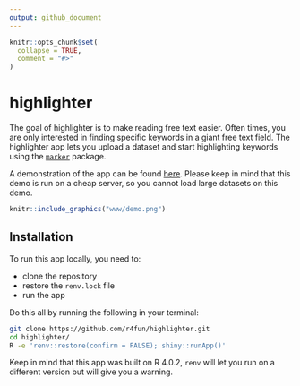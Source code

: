 ```yaml
---
output: github_document
---
```


<!-- README.md is generated from README.Rmd. Please edit that file -->

```r
knitr::opts_chunk$set(
  collapse = TRUE,
  comment = "#>"
)
```

# highlighter

<!-- badges: start -->
<!-- badges: end -->

The goal of highlighter is to make reading free text easier. Often times, you are only interested in finding specific keywords in a giant free text field. The highlighter app lets you upload a dataset and start highlighting keywords using the [`marker`](https://github.com/JohnCoene/marker) package.

A demonstration of the app can be found [here](https://r4fun.dev/shiny/highlighter/). Please keep in mind that this demo is run on a cheap server, so you cannot load large datasets on this demo.

```r
knitr::include_graphics("www/demo.png")
```


## Installation

To run this app locally, you need to: 

* clone the repository
* restore the `renv.lock` file
* run the app 

Do this all by running the following in your terminal:

```zsh
git clone https://github.com/r4fun/highlighter.git
cd highlighter/
R -e 'renv::restore(confirm = FALSE); shiny::runApp()'
```

Keep in mind that this app was built on R 4.0.2, `renv` will let you run on a different version but will give you a warning.
